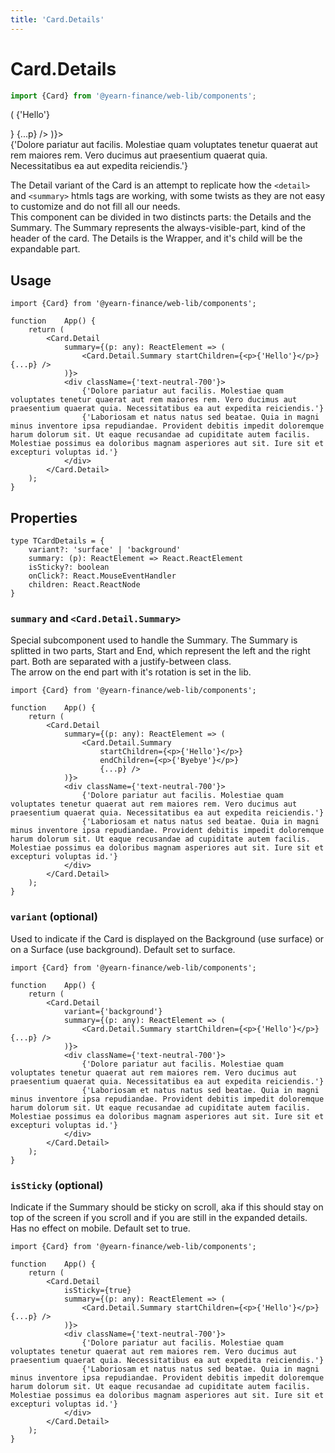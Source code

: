 ```yaml
---
title: 'Card.Details'
---
```




# Card.Details
```ts
import {Card} from '@yearn-finance/web-lib/components';
```

<CodeExample>
	<div style={{width: '75%'}}>
		<Card.Detail
			summary={(p) => (
				<Card.Detail.Summary startChildren={<p>{'Hello'}</p>} {...p} />
			)}>
			<div className="text-neutral-700">
				{'Dolore pariatur aut facilis. Molestiae quam voluptates tenetur quaerat aut rem maiores rem. Vero ducimus aut praesentium quaerat quia. Necessitatibus ea aut expedita reiciendis.'}
			</div>
		</Card.Detail>
	</div>
</CodeExample>

The Detail variant of the Card is an attempt to replicate how the `<detail>` and `<summary>` htmls tags are working, with some twists as they are not easy to customize and do not fill all our needs.  
This component can be divided in two distincts parts: the Details and the Summary. The Summary represents the always-visible-part, kind of the header of the card. The Details is the Wrapper, and it\'s child will be the expandable part.

## Usage

```tsx
import {Card} from '@yearn-finance/web-lib/components';

function	App() {
	return (
		<Card.Detail
			summary={(p: any): ReactElement => (
				<Card.Detail.Summary startChildren={<p>{'Hello'}</p>} {...p} />
			)}>
			<div className={'text-neutral-700'}>
				{'Dolore pariatur aut facilis. Molestiae quam voluptates tenetur quaerat aut rem maiores rem. Vero ducimus aut praesentium quaerat quia. Necessitatibus ea aut expedita reiciendis.'}
				{'Laboriosam et natus natus sed beatae. Quia in magni minus inventore ipsa repudiandae. Provident debitis impedit doloremque harum dolorum sit. Ut eaque recusandae ad cupiditate autem facilis. Molestiae possimus ea doloribus magnam asperiores aut sit. Iure sit et excepturi voluptas id.'}
			</div>
		</Card.Detail>
	);
}
```

## Properties

```tsx
type TCardDetails = {
	variant?: 'surface' | 'background'
	summary: (p): ReactElement => React.ReactElement
	isSticky?: boolean
	onClick?: React.MouseEventHandler
	children: React.ReactNode
}
```

### `summary` and `<Card.Detail.Summary>`
Special subcomponent used to handle the Summary. The Summary is splitted in two parts, Start and End, which represent the left and the right part. Both are separated with a justify-between class.  
The arrow on the end part with it\'s rotation is set in the lib.
```tsx {6-11}
import {Card} from '@yearn-finance/web-lib/components';

function	App() {
	return (
		<Card.Detail
			summary={(p: any): ReactElement => (
				<Card.Detail.Summary
					startChildren={<p>{'Hello'}</p>}
					endChildren={<p>{'Byebye'}</p>}
					{...p} />
			)}>
			<div className={'text-neutral-700'}>
				{'Dolore pariatur aut facilis. Molestiae quam voluptates tenetur quaerat aut rem maiores rem. Vero ducimus aut praesentium quaerat quia. Necessitatibus ea aut expedita reiciendis.'}
				{'Laboriosam et natus natus sed beatae. Quia in magni minus inventore ipsa repudiandae. Provident debitis impedit doloremque harum dolorum sit. Ut eaque recusandae ad cupiditate autem facilis. Molestiae possimus ea doloribus magnam asperiores aut sit. Iure sit et excepturi voluptas id.'}
			</div>
		</Card.Detail>
	);
}
```

### `variant` (optional)
Used to indicate if the Card is displayed on the Background (use surface) or on a Surface (use background). Default set to surface.
```tsx {6}
import {Card} from '@yearn-finance/web-lib/components';

function	App() {
	return (
		<Card.Detail
			variant={'background'}
			summary={(p: any): ReactElement => (
				<Card.Detail.Summary startChildren={<p>{'Hello'}</p>} {...p} />
			)}>
			<div className={'text-neutral-700'}>
				{'Dolore pariatur aut facilis. Molestiae quam voluptates tenetur quaerat aut rem maiores rem. Vero ducimus aut praesentium quaerat quia. Necessitatibus ea aut expedita reiciendis.'}
				{'Laboriosam et natus natus sed beatae. Quia in magni minus inventore ipsa repudiandae. Provident debitis impedit doloremque harum dolorum sit. Ut eaque recusandae ad cupiditate autem facilis. Molestiae possimus ea doloribus magnam asperiores aut sit. Iure sit et excepturi voluptas id.'}
			</div>
		</Card.Detail>
	);
}
```

### `isSticky` (optional)
Indicate if the Summary should be sticky on scroll, aka if this should stay on top of the screen if you scroll and if you are still in the expanded details. Has no effect on mobile. Default set to true.
```tsx {6}
import {Card} from '@yearn-finance/web-lib/components';

function	App() {
	return (
		<Card.Detail
			isSticky={true}
			summary={(p: any): ReactElement => (
				<Card.Detail.Summary startChildren={<p>{'Hello'}</p>} {...p} />
			)}>
			<div className={'text-neutral-700'}>
				{'Dolore pariatur aut facilis. Molestiae quam voluptates tenetur quaerat aut rem maiores rem. Vero ducimus aut praesentium quaerat quia. Necessitatibus ea aut expedita reiciendis.'}
				{'Laboriosam et natus natus sed beatae. Quia in magni minus inventore ipsa repudiandae. Provident debitis impedit doloremque harum dolorum sit. Ut eaque recusandae ad cupiditate autem facilis. Molestiae possimus ea doloribus magnam asperiores aut sit. Iure sit et excepturi voluptas id.'}
			</div>
		</Card.Detail>
	);
}
```
